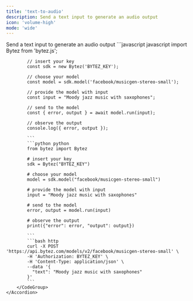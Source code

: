 ```yaml
---
title: 'text-to-audio'
description: Send a text input to generate an audio output
icon: 'volume-high'
mode: 'wide'
---
```


<AccordionGroup>
	<Accordion defaultOpen="true" title="Basic usage">
		Send a text input to generate an audio output
		<CodeGroup>
			```javascript javascript
			import Bytez from 'bytez.js';
			
			// insert your key
			const sdk = new Bytez('BYTEZ_KEY');
			
			// choose your model
			const model = sdk.model('facebook/musicgen-stereo-small');
			
			// provide the model with input
			const input = "Moody jazz music with saxophones";
			
			// send to the model
			const { error, output } = await model.run(input);
			
			// observe the output
			console.log({ error, output });
			
			```
			```python python
			from bytez import Bytez
			
			# insert your key
			sdk = Bytez("BYTEZ_KEY")
			
			# choose your model
			model = sdk.model("facebook/musicgen-stereo-small")
			
			# provide the model with input
			input = "Moody jazz music with saxophones"
			
			# send to the model
			error, output = model.run(input)
			
			# observe the output
			print({"error": error, "output": output})
			
			```
			```bash http
			curl -X POST 'https://api.bytez.com/models/v2/facebook/musicgen-stereo-small' \
			-H 'Authorization: BYTEZ_KEY' \
			-H 'Content-Type: application/json' \
			--data '{
			  "text": "Moody jazz music with saxophones"
			}'
			```
		</CodeGroup>
	</Accordion>
</AccordionGroup>